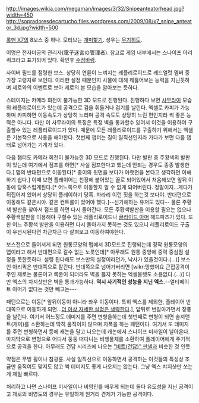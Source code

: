 http://images.wikia.com/megaman/images/3/32/Snipeanteatorhead.jpg?width=450
http://sopradoresdecartucho.files.wordpress.com/2009/08/x7_snipe_anteator_3d.jpg?width=500

{{{+1 スナイプ・アリクイック / Snipe Ariquick, Snipe Anteator(북미판)}}}

[[록맨 X7]]의 8보스 중 하나. 모티브는 [[개미핥기]]. 성우는 [[무기히토]].

이명은 전자미궁의 관리자(電子迷宮の管理者).
참고로 게임 내부에서는 스나이프 아리퀴크라고 표기되어 있다. 확인후 [[수정바람]].

사이버 필드를 점령한 보스. 상당히 연륜이 느껴지는 레플리로이드로 레드얼럿 멤버 중 가장 고령자로 보인다. 이러한 설정 때문인지 사물에 대해 꿰뚫어보는 능력을 지닌듯하며 제로와의 이벤트로 보아 제로의 본 모습을 알아보는 듯하다.

스테이지는 카메라 회전이 불가능한 3D 모드로 진행된다. 진행하다 보면 [[사무라이]] 모습의 레플리로이드가 있는데 공격으로 검을 휘둘거나 검기를 날린다. 엑셀로 카피가 가능하며 카피하면 이동속도가 상당히 느리며 공격 속도도 상당히 느린 편인지라 썩 좋은 능력은 아니다. 다만 이 사무라이의 특징은 특정 벽을 통과할수 있어서 이것을 이용하여 구출할수 있는 레플리로이드가 있다. 때문에 모든 레플리로이드를 구출하기 위해서는 엑셀은 기본적으로 사용을 해야한다. 첫번째 챕터는 길이 일직선인지라 가다가 보면 다음 챕터로 넘어가는 기계가 있다.

다음 챕터도 카메라 회전이 불가능한 3D 모드로 진행된다. 다만 발판 중 주황색의 발판이 있는데 여기에서 점프를 하면[* 사실 점프한다고 했는데 안되는 경우도 종종 발생한다.] 맵의 반대편으로 이동된다[* 종이의 윗면을 보다가 아랫면을 본다고 생각하면 이해하기 쉽다.] 이때 보면 플레이어는 천장에 붙어있는 꼴로 되어있어서 처음해보면 앞뒤 이동에 당혹스럽게된다.[* 어느쪽으로 이동할지 알 수 없게 되어버린다. 정말이지...게다가 뒤집어져 있어서 상당히 플레이하기 당혹. 차라리 이런 짓을 하는것 보다야. 반대편으로 이동해도 같은시야. 같은 컨트롤이 었어야 했다.]--신기해하는 유저도 있다-- 물론 주황색 발판을 찾아서 점프를 하면 다시 돌아간다. 모든 주황색발판을 이용할 필요는 없으나 주황색발판을 이용해야 구할수 있는 레플리로이드나 [[글라이드 아머]] 헤드파츠가 있다. 또한 어느 주황색 발판을 이용하면 다시 돌아가지 못하는 것도 있으니 레플리로이드 구출이 우선시된다면 차근차근 다 살펴보고 이동하여야한다.

보스전으로 들어서게 되면 원통모양의 맵에서 3D모드로 진행되는데 정작 원통모양의 맵이라고 해서 반대편으로 갈수 없는 노릇인데[* 아무래도 원통 중앙에 중력 중심점 설정을 못한듯하다. 설령 된다해도 보스만의 설정이라던가, 낙사가 있을것이다.(...)] 보스인 아리퀵은 반대쪽으로 잘간다. 반대쪽으로 넘어가버리면 [wikr:망했어요 근접공격이 주인 제로는 물론이고 록온이 되더라도 벽을 뚫지 못하는 엑셀불렛도 소용없다.(...)] 다만 엑스의 차지샷만은 벽을 통과가능하다. '''역시 사기적인 성능을 지닌 엑스.'''--얼티메이트 아머가 없다는 것만 빼고는---

패턴으로는 이동[* 앞뒤이동이 아니라 좌우 이동이다. 특히 엑스를 제외한, 플레이어 반대쪽으로 이동하게 되면...[[더 이상 자세한 설명은 생략한다]].], 앞뒤로 번갈아가면서 장풍을 날린다. 여기서 어느정도 데미지를 주면 변형을하는데 첫번째로 변형이 되면 솔져앤트(개미)를 소환하는데 딱히 움직이지 않으며 자폭을 하는 패턴이다. 여기서 또 데미지를 주면 변형하면서 등에 캐논을 달고 나오는데 캐논에서 스나이프 미사일이 날아온다. 마지막으로 변형으로 어디서 둥둥 떠다니는 비행물체를 소환하여 플레이어에게 주기적으로 공격을 한다. 아무래도 건담 시리즈에 나오는 [["비트(건담)" 판넬]]과 비슷한 것 인듯.

약점은 무빙 휠이나 참광륜. 사실 일직선으로 이동하면서 공격하는 이것들의 특성상 조금만 움직여도 맞지도 않고 썩 데미지도 좋게 나오지는 않는다. 그냥 엑스 챠지샷만 쏘는 게 제일 빠르다.

처리하고 나면 스나이프 미사일이나 비영인를 배우게 되는데 둘다 유도성을 지닌 공격이고 제로의 비영도의 경우는 유일하게 원거리 견제가 가능한 공격이다.
